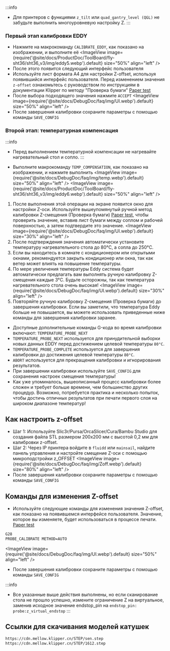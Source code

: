 :::info
* Для принтеров с функциями `z_tilt` или `quad_gantry_level (QGL)` не забудьте выполнить многоуровневую настройку Z.
:::

### Первый этап калибровки EDDY
* Нажмите на макрокоманду `CALIBRATE_EDDY`, как показано на изображении, и выполните её
<ImageView image={require('@site/docs/ProductDoc/ToolBoard/fly-sht36/sht36_v3/img/eddy5.webp').default} size="50%" align="left" />
* После этого появится следующий интерфейс пользователя
* Используйте лист формата A4 для настройки Z-offset, используя появившийся интерфейс пользователя. Перед изменением значения `z-offset` ознакомьтесь с руководством по инструкциям в документации Klipper по методу "Проверка бумаги" [Paper test](https://www.klipper3d.org/Bed_Level.html#the-paper-test)
* После выбора подходящего значения нажмите `ACCEPT`
<ImageView image={require('@site/docs/DebugDoc/faq/img/UI.webp').default} size="50%" align="left" />
* После завершения калибровки сохраните параметры с помощью команды `SAVE_CONFIG`   

### Второй этап: температурная компенсация
:::info
* Перед выполнением температурной компенсации не нагревайте нагревательный стол и сопло.
:::

* Выполните макрокоманду `TEMP_COMPENSATION`, как показано на изображении, и нажмите выполнить
<ImageView image={require('@site/docs/DebugDoc/faq/img/temp.webp').default} size="50%" align="left" />
<ImageView image={require('@site/docs/ProductDoc/ToolBoard/fly-sht36/sht36_v3/img/eddy6.webp').default} size="50%" align="left" />

1. После выполнения этой операции на экране появится окно для настройки Z-оси. Используйте вышеупомянутый ручной метод калибровки Z-смещения (Проверка бумаги) [Paper test](https://www.klipper3d.org/Bed_Level.html#the-paper-test), чтобы проверить значение, вставив лист бумаги между соплом и рабочей поверхностью, а затем подтвердите это значение.
<ImageView image={require('@site/docs/DebugDoc/faq/img/UI.webp').default} size="30%" align="left" />
2. После подтверждения значения автоматически установите температуру нагревательного стола до 80°C, а сопла до 250°C.
3. Если вы находитесь в комнате с кондиционером или открытыми окнами, рекомендуется закрыть кондиционер или окна, так как ветер может влиять на повышение температуры.
4. По мере увеличения температуры Eddy система будет автоматически предлагать вам выполнять ручную калибровку Z-смещения каждые 3°C. Будьте осторожны, так как температура нагревательного стола очень высокая!
<ImageView image={require('@site/docs/DebugDoc/faq/img/UI.webp').default} size="30%" align="left" />
5. Повторяйте ручную калибровку Z-смещения (Проверка бумаги) до завершения калибровки. Если вы заметили, что температура Eddy больше не повышается, вы можете использовать приведенные ниже команды для завершения калибровки заранее.

* Доступные дополнительные команды G-кода во время калибровки включают: `TEMPERATURE_PROBE_NEXT`
* `TEMPERATURE_PROBE_NEXT` используется для принудительной выборки новых данных EDDY перед достижением целевой температуры `80°C`.
* `TEMPERATURE_PROBE_COMPLETE` используется для завершения калибровки до достижения целевой температуры `80°C`.
* `ABORT` используется для прекращения калибровки и игнорирования результатов.
* При завершении калибровки используйте `SAVE_CONFIG` для сохранения настроек смещения температуры!
* Как уже упоминалось, вышеописанный процесс калибровки более сложен и требует больше времени, чем большинство других процедур. Возможно, потребуется практика и несколько попыток, чтобы достичь отличных результатов при печати первого слоя на широком диапазоне температур!

## Как настроить z-offset
* Шаг 1: Используйте Slic3r/Pursa/OrcaSlicer/Cura/Bambu Studio для создания файла STL размером 200x200 мм с высотой 0,2 мм для калибровки z-offset.
* Шаг 2: Через IP принтера войдите в `fluidd` или `mainsail`, найдите панель управления и настройте смещение Z-оси с помощью микроподстройки z_OFFSET
<ImageView image={require('@site/docs/DebugDoc/faq/img/Zoff.webp').default} size="80%" align="left" />
* После завершения калибровки сохраните параметры с помощью команды `SAVE_CONFIG`  

## Команды для изменения Z-offset
* Используйте следующие команды для изменения значения Z-offset, как показано на появившемся интерфейсе пользователя. Значение, которое вы изменяете, будет использоваться в процессе печати. [Paper test](https://www.klipper3d.org/Bed_Level.html#the-paper-test)
```bash
G28
PROBE_CALIBRATE METHOD=AUTO  
```
<ImageView image={require('@site/docs/DebugDoc/faq/img/UI.webp').default} size="50%" align="left" />
* После завершения калибровки сохраните параметры с помощью команды `SAVE_CONFIG`

:::info
* Все указанные выше действия выполнены, но если сканирование стола не прошло успешно, измените ограничение Z на виртуальное, заменив исходное значение endstop_pin на `endstop_pin: probe:z_virtual_endstop`
:::

## Ссылки для скачивания моделей катушек

```bash
https://cdn.mellow.klipper.cn/STEP/sen.step
https://cdn.mellow.klipper.cn/STEP/1612.step
```
